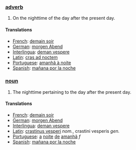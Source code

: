 === [[adverb]] ===

#On the nighttime of the day after the present day.

==== Translations ====
*[[French]]: [[demain soir]]
*[[German]]: [[morgen Abend]]
*[[Interlingua]]: [[deman vespere]]
*[[Latin]]: [[cras ad noctem]]
*[[Portuguese]]: [[amanhã à noite]]
*[[Spanish]]: [[mañana por la noche]]

=== [[noun]] ===

#The nighttime pertaining to the day after the present day.

==== Translations ====
*[[French]]: [[demain soir]]
*[[German]]: [[morgen Abend]]
*[[Interlingua]]: [[deman vespere]]
*[[Latin]]: [[crastinus vesperi]] ''nom.'', crastini vesperis ''gen.''
*[[Portuguese]]: [[a]] [[noite]] [[de]] [[amanhã]] ''f''
*[[Spanish]]: [[mañana por la noche]]